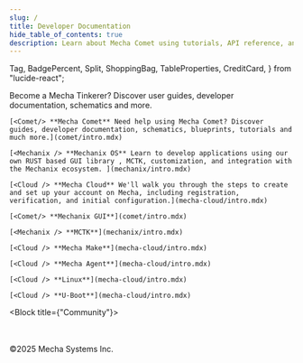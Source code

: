 ```yaml
---
slug: /
title: Developer Documentation
hide_table_of_contents: true
description: Learn about Mecha Comet using tutorials, API reference, and developer guides.
---
```


<style>
  {`
    /* Hack to prevent overflow, not possible to have it on other pages due to position sticky used in TOC */
    main .container {
        position: relative;
        overflow: hidden;
    }
`}
</style>



  Tag,
  BadgePercent,
  Split,
  ShoppingBag,
  TableProperties,
  CreditCard,
} from "lucide-react";


Become a Mecha Tinkerer? Discover user guides, developer documentation, schematics and more.

<Block>

<CardGrid>

    [<Comet/> **Mecha Comet** Need help using Mecha Comet? Discover guides, developer documentation, schematics, blueprints, tutorials and much more.](comet/intro.mdx)

    [<Mechanix /> **Mechanix OS** Learn to develop applications using our own RUST based GUI library , MCTK, customization, and integration with the Mechanix ecosystem. ](mechanix/intro.mdx)

    [<Cloud /> **Mecha Cloud** We'll walk you through the steps to create and set up your account on Mecha, including registration, verification, and initial configuration.](mecha-cloud/intro.mdx)

</CardGrid>

</Block>

<Block title="Open Source Projects" direction="vertical">

<CardGrid>

    [<Comet/> **Mechanix GUI**](comet/intro.mdx)

    [<Mechanix /> **MCTK**](mechanix/intro.mdx)

    [<Cloud /> **Mecha Make**](mecha-cloud/intro.mdx)

    [<Cloud /> **Mecha Agent**](mecha-cloud/intro.mdx)

    [<Cloud /> **Linux**](mecha-cloud/intro.mdx)

    [<Cloud /> **U-Boot**](mecha-cloud/intro.mdx)

</CardGrid>

</Block>



<Block title={"Community"}>
  <Apps />
</Block>

<br/>
<br/>
©2025 Mecha Systems Inc.